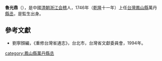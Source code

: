 '''魯光鼎'''（{{bd|？||？||}}），是中國[[清朝|清朝]][[浙江|浙江]][[会稽|会稽]]人，1746年（[[乾隆|乾隆]]十一年）上任[[台灣|台灣]][[鳳山縣_(臺灣)|鳳山縣]]萬丹[[縣丞|縣丞]]，是監生出身。
{{start box}}
{{s-before|[[涂坤|涂坤]]}}
{{s-title|[[台灣|台灣]][[鳳山縣_(臺灣)|鳳山縣]]萬丹[[縣丞|縣丞]]|1746年上任}}
{{s-after|[[吳開福|吳開福]]}}
{{end box}}

==參考文獻==
*劉寧顏編，《重修台灣省通志》，台北市，台灣省文獻委員會，1994年。
{{清朝人物小作品}}

[[category:鳳山縣萬丹縣丞|category:鳳山縣萬丹縣丞]]